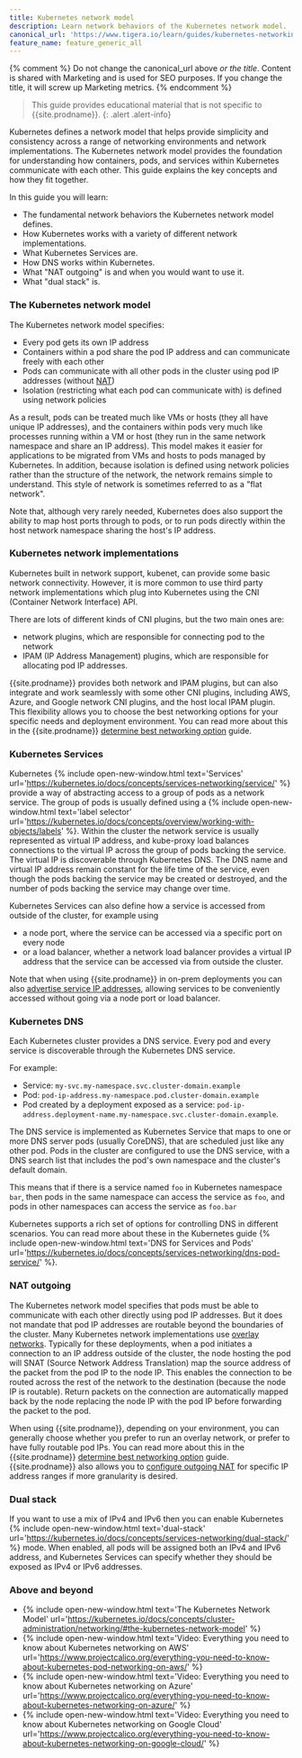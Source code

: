 ```yaml
---
title: Kubernetes network model
description: Learn network behaviors of the Kubernetes network model.
canonical_url: 'https://www.tigera.io/learn/guides/kubernetes-networking/'
feature_name: feature_generic_all
---
```


{% comment %}
Do not change the canonical_url above *or the title*. Content is shared with Marketing and is used for SEO purposes. If you change the title, it will screw up Marketing metrics. 
{% endcomment %}

> <span class="glyphicon glyphicon-info-sign"></span> This guide provides educational material that is not specific to {{site.prodname}}.
{: .alert .alert-info}

Kubernetes defines a network model that helps provide simplicity and consistency across a range of networking
environments and network implementations. The Kubernetes network model provides the foundation for understanding how
containers, pods, and services within Kubernetes communicate with each other. This guide explains the key concepts and
how they fit together. 

In this guide you will learn:
- The fundamental network behaviors the Kubernetes network model defines.
- How Kubernetes works with a variety of different network implementations.
- What Kubernetes Services are.
- How DNS works within Kubernetes.
- What "NAT outgoing" is and when you would want to use it.
- What "dual stack" is.

### The Kubernetes network model

The Kubernetes network model specifies:
- Every pod gets its own IP address
- Containers within a pod share the pod IP address and can communicate freely with each other
- Pods can communicate with all other pods in the cluster using pod IP addresses (without
  [NAT]({{site.baseurl}}/networking/training/about-networking))
- Isolation (restricting what each pod can communicate with) is defined using network policies

As a result, pods can be treated much like VMs or hosts (they all have unique IP addresses), and the containers within
pods very much like processes running within a VM or host (they run in the same network namespace and share an IP
address). This model makes it easier for applications to be migrated from VMs and hosts to pods managed by Kubernetes.
In addition, because isolation is defined using network policies rather than the structure of the network, the network
remains simple to understand. This style of network is sometimes referred to as a "flat network".

Note that, although very rarely needed, Kubernetes does also support the ability to map host ports through to pods, or
to run pods directly within the host network namespace sharing the host's IP address.

### Kubernetes network implementations

Kubernetes built in network support, kubenet, can provide some basic network connectivity. However, it is more common to
use third party network implementations which plug into Kubernetes using the CNI (Container Network Interface) API.

There are lots of different kinds of CNI plugins, but the two main ones are:
- network plugins, which are responsible for connecting pod to the network
- IPAM (IP Address Management) plugins, which are responsible for allocating pod IP addresses.

{{site.prodname}} provides both network and IPAM plugins, but can also integrate and work seamlessly with some other CNI
plugins, including AWS, Azure, and Google network CNI plugins, and the host local IPAM plugin. This flexibility allows
you to choose the best networking options for your specific needs and deployment environment. You can read more about
this in the {{site.prodname}} [determine best networking option]({{site.baseurl}}/networking/determine-best-networking)
guide.

### Kubernetes Services

Kubernetes {% include open-new-window.html text='Services'
url='https://kubernetes.io/docs/concepts/services-networking/service/' %} provide a way of abstracting access to a group
of pods as a network service. The group of pods is usually defined using a {% include open-new-window.html text='label
selector' url='https://kubernetes.io/docs/concepts/overview/working-with-objects/labels' %}. Within the cluster the
network service is usually represented as virtual IP address, and kube-proxy load balances connections to the virtual IP
across the group of pods backing the service. The virtual IP is discoverable through Kubernetes DNS.  The DNS name and
virtual IP address remain constant for the life time of the service, even though the pods backing the service may be
created or destroyed, and the number of pods backing the service may change over time.

Kubernetes Services can also define how a service is accessed from outside of the cluster, for example using
- a node port, where the service can be accessed via a specific port on every node
- or a load balancer, whether a network load balancer provides a virtual IP address that the service can be accessed via
  from outside the cluster.

Note that when using {{site.prodname}} in on-prem deployments you can also [advertise service IP
addresses]({{site.baseurl}}/networking/advertise-service-ips), allowing services to be conveniently accessed without
going via a node port or load balancer.

### Kubernetes DNS

Each Kubernetes cluster provides a DNS service. Every pod and every service is discoverable through the Kubernetes DNS
service.

For example:
- Service: `my-svc.my-namespace.svc.cluster-domain.example`
- Pod: `pod-ip-address.my-namespace.pod.cluster-domain.example`
- Pod created by a deployment exposed as a service:
  `pod-ip-address.deployment-name.my-namespace.svc.cluster-domain.example`.

The DNS service is implemented as Kubernetes Service that maps to one or more DNS server pods (usually CoreDNS), that
are scheduled just like any other pod. Pods in the cluster are configured to use the DNS service, with a DNS search list
that includes the pod's own namespace and the cluster's default domain.

This means that if there is a service named `foo` in Kubernetes namespace `bar`, then pods in the same namespace can
access the service as `foo`, and pods in other namespaces can access the service as `foo.bar`

Kubernetes supports a rich set of options for controlling DNS in different scenarios. You can read more about these in
the Kubernetes guide {% include open-new-window.html text='DNS for Services and Pods'
url='https://kubernetes.io/docs/concepts/services-networking/dns-pod-service/' %}.

### NAT outgoing

The Kubernetes network model specifies that pods must be able to communicate with each other directly using pod IP
addresses. But it does not mandate that pod IP addresses are routable beyond the boundaries of the cluster. Many
Kubernetes network implementations use [overlay networks]({{site.baseurl}}/networking/training/about-networking#overlay-networks).
Typically for these deployments, when a pod initiates a connection to an IP address outside of the cluster, the node
hosting the pod will SNAT (Source Network Address Translation) map the source address of the packet from the pod IP to
the node IP. This enables the connection to be routed across the rest of the network to the destination (because the
node IP is routable). Return packets on the connection are automatically mapped back by the node replacing the node IP
with the pod IP before forwarding the packet to the pod.

When using {{site.prodname}}, depending on your environment, you can generally choose whether you prefer to run an
overlay network, or prefer to have fully routable pod IPs. You can read more about this in the {{site.prodname}}
[determine best networking option]({{site.baseurl}}/networking/determine-best-networking) guide. {{site.prodname}} also
allows you to [configure outgoing NAT]({{site.baseurl}}/networking/workloads-outside-cluster) for specific IP address
ranges if more granularity is desired.

### Dual stack

If you want to use a mix of IPv4 and IPv6 then you can enable Kubernetes {% include open-new-window.html
text='dual-stack' url='https://kubernetes.io/docs/concepts/services-networking/dual-stack/' %} mode. When enabled, all
pods will be assigned both an IPv4 and IPv6 address, and Kubernetes Services can specify whether they should be exposed
as IPv4 or IPv6 addresses.

### Above and beyond

- {% include open-new-window.html text='The Kubernetes Network Model'
  url='https://kubernetes.io/docs/concepts/cluster-administration/networking/#the-kubernetes-network-model' %} 
- {% include open-new-window.html text='Video: Everything you need to know about Kubernetes networking on AWS'
  url='https://www.projectcalico.org/everything-you-need-to-know-about-kubernetes-pod-networking-on-aws/' %}
- {% include open-new-window.html text='Video: Everything you need to know about Kubernetes networking on Azure'
  url='https://www.projectcalico.org/everything-you-need-to-know-about-kubernetes-networking-on-azure/' %}
- {% include open-new-window.html text='Video: Everything you need to know about Kubernetes networking on Google Cloud'
  url='https://www.projectcalico.org/everything-you-need-to-know-about-kubernetes-networking-on-google-cloud/' %}



